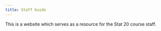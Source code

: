 ```yaml
---
title: Staff Guide
---
```


This is a website which serves as a resource for the Stat 20 course staff.
